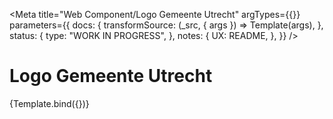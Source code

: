 <!--
@license EUPL-1.2
Copyright (c) 2021 Robbert Broersma
-->


<!-- Import Docs -->



<Meta
  title="Web Component/Logo Gemeente Utrecht"
  argTypes={{}}
  parameters={{
    docs: {
      transformSource: (_src, { args }) => Template(args),
    },
    status: {
      type: "WORK IN PROGRESS",
    },
    notes: {
      UX: README,
    },
  }}
/>

# Logo Gemeente Utrecht

<Canvas>
  <Story name="Logo">{Template.bind({})}</Story>
</Canvas>
